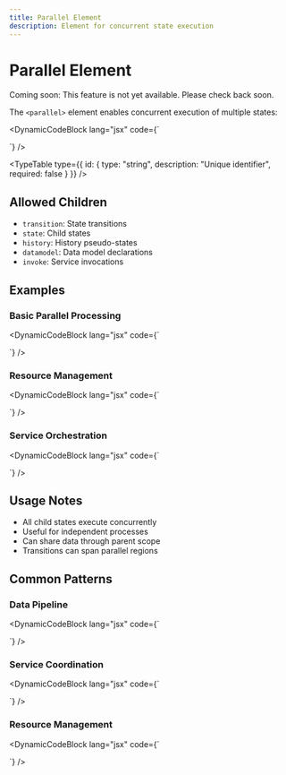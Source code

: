 ```yaml
---
title: Parallel Element
description: Element for concurrent state execution
---
```


# Parallel Element

<Banner className="bg-blue-500 text-white rounded-lg">Coming soon: This feature is not yet available. Please check back soon.</Banner>

The `<parallel>` element enables concurrent execution of multiple states:

<DynamicCodeBlock lang="jsx"  code={`<parallel id="concurrent">
  <state id="process1">
    <transition target="done1" />
  </state>
  
  <state id="process2">
    <transition target="done2" />
  </state>
</parallel>`} />

<TypeTable type={{
    id: {
      type: "string",
      description: "Unique identifier",
      required: false
    }
  }} />

## Allowed Children

- `transition`: State transitions
- `state`: Child states
- `history`: History pseudo-states
- `datamodel`: Data model declarations
- `invoke`: Service invocations

## Examples

### Basic Parallel Processing

<DynamicCodeBlock lang="jsx"  code={`<parallel id="dataProcessing">
  <state id="validateData">
    <transition 
      event="valid" 
      target="validationComplete" 
    />
  </state>
  
  <state id="transformData">
    <transition 
      event="transformed" 
      target="transformationComplete" 
    />
  </state>
</parallel>`} />

### Resource Management

<DynamicCodeBlock lang="jsx"  code={`<parallel id="resourceManager">
  <datamodel>
    <data id="resources" type="JSON" value={[]} />
    <data id="errors" type="JSON" value={[]} />
  </datamodel>
  
  <state id="monitor">
    <script>monitorResources();</script>
  </state>
  
  <state id="cleanup">
    <script>manageResources();</script>
  </state>
</parallel>`} />

### Service Orchestration

<DynamicCodeBlock lang="jsx"  code={`<parallel id="services">
  <state id="api1">
    <invoke 
      type="http"
      src="https://api1.example.com"
    />
  </state>
  
  <state id="api2">
    <invoke 
      type="http"
      src="https://api2.example.com"
    />
  </state>
  
  <state id="coordinator">
    <transition 
      event="api1.done api2.done"
      target="complete"
    />
  </state>
</parallel>`} />

## Usage Notes

- All child states execute concurrently
- Useful for independent processes
- Can share data through parent scope
- Transitions can span parallel regions


## Common Patterns

### Data Pipeline

<DynamicCodeBlock lang="jsx"  code={`<parallel id="pipeline">
  <state id="input">
    <invoke type="service" src="inputProcessor" />
  </state>
  
  <state id="transform">
    <invoke type="service" src="transformer" />
  </state>
  
  <state id="output">
    <invoke type="service" src="outputHandler" />
  </state>
  
  <state id="monitor">
    <invoke type="service" src="pipelineMonitor" />
  </state>
</parallel>`} />

### Service Coordination

<DynamicCodeBlock lang="jsx"  code={`<parallel id="services">
  <state id="authentication">
    <invoke type="service" src="authService" />
    <transition event="token" target="authenticated" />
  </state>
  
  <state id="userProfile">
    <invoke type="service" src="profileService" />
    <transition event="profile" target="profileLoaded" />
  </state>
  
  <state id="preferences">
    <invoke type="service" src="preferencesService" />
    <transition event="preferences" target="preferencesLoaded" />
  </state>
</parallel>`} />

### Resource Management

<DynamicCodeBlock lang="jsx"  code={`<parallel id="resourceManager">
  <state id="allocation">
    <invoke type="service" src="resourceAllocator" />
    <transition event="lowResources" target="scaleUp" />
  </state>
  
  <state id="monitoring">
    <invoke type="service" src="resourceMonitor" />
    <transition event="threshold" target="alert" />
  </state>
  
  <state id="cleanup">
    <invoke type="service" src="resourceCleaner" />
    <transition event="cleaned" target="reset" />
  </state>
</parallel>`} />
